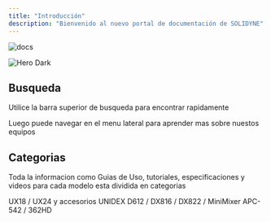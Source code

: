 ```yaml
---
title: "Introducción"
description: "Bienvenido al nuevo portal de documentación de SOLIDYNE"
---
```


<img
  className="block dark:hidden"
  src="/images/docsai1.png"
  alt="docs"
  title=""
/>

<img
  className="hidden dark:block"
  src="/images/hero-dark.png"
  alt="Hero Dark"
/>

## Busqueda

Utilice la barra superior de busqueda para encontrar rapidamente

Luego puede navegar en el menu lateral para aprender mas sobre nuestos equipos

## Categorias

Toda la informacion como Guias de Uso, tutoriales, especificaciones y videos para cada modelo esta dividida en categorias

<CardGroup cols={2}>
  <Card title="UNIDEX" icon="tachograph-digital" href="https://solidyne.mintlify.app/es/unidex/UNIDEX-introduccion">
    UX18 / UX24  y accesorios UNIDEX
  </Card>
  <Card title="Consolas Linea Clasica" icon="cassette-tape" href="https://solidyne.mintlify.app/es/classic-index">
    D612 / DX816 / DX822 / MiniMixer
  </Card>
  <Card title="Procesadores" icon="speakers" href="https://solidyne.mintlify.app/es/procesadores-index">
    APC-542  /  362HD
  </Card>
</CardGroup>